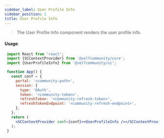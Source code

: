 ```yaml
---
sidebar_label: User Profile Info
sidebar_position: 1
title: User Profile Info
---
```


> The User Profile Info component renders the user profile info.


<Logged><UserProfileInfo/></Logged>


#### Usage

```jsx
 import React from 'react';
 import {SCContextProvider} from '@selfcommunity/core';
 import {UserProfileInfo} from '@selfcommunity/ui';

 function App() {
   const conf = {
     portal: '<community-path>',
     session: {
       type: 'OAuth',
       token: '<community-token>',
       refreshToken: '<community-refresh-token>',
       refreshTokenEndpoint: '<community-refresh-endpoint>',
     },
   };
   return (
     <SCContextProvider conf={conf}><UserProfileInfo /></SCContextProvider>
   );
 }
```